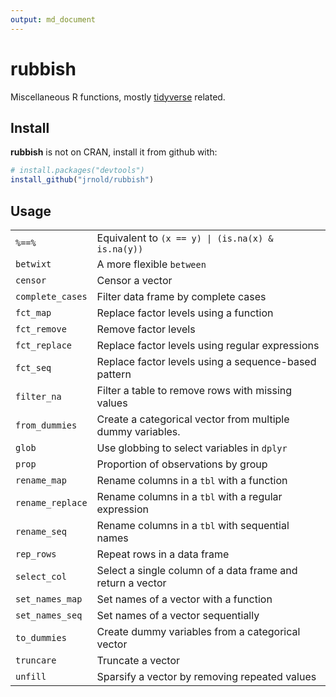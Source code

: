 ```yaml
---
output: md_document
---
```


# rubbish

Miscellaneous R functions, mostly [tidyverse](http://tidyverse.org/) related.

## Install

**rubbish** is not on CRAN, install it from github with:
```r
# install.packages("devtools")
install_github("jrnold/rubbish")
```

## Usage

-------------------- -------------------------------------------------------------------
`%==%`               Equivalent to `(x == y) | (is.na(x) & is.na(y))`
`betwixt`            A more flexible `between`
`censor`             Censor a vector
`complete_cases`     Filter data frame by complete cases
`fct_map`            Replace factor levels using a function
`fct_remove`         Remove factor levels
`fct_replace`        Replace factor levels using regular expressions
`fct_seq`            Replace factor levels using a sequence-based pattern
`filter_na`          Filter a table to remove rows with missing values
`from_dummies`       Create a categorical vector from multiple dummy variables.
`glob`               Use globbing to select variables in `dplyr`
`prop`               Proportion of observations by group
`rename_map`         Rename columns in a `tbl` with a function
`rename_replace`     Rename columns in a `tbl` with a regular expression
`rename_seq`         Rename columns in a `tbl` with sequential names
`rep_rows`           Repeat rows in a data frame
`select_col`         Select a single column of a data frame and return a vector
`set_names_map`      Set names of a vector with a function
`set_names_seq`      Set names of a vector sequentially
`to_dummies`         Create dummy variables from a categorical vector
`truncare`           Truncate a vector
`unfill`             Sparsify a vector by removing repeated values
-------------------- -------------------------------------------------------------------

